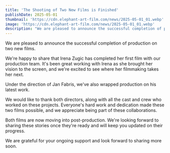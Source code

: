 ```yaml
---
title: 'The Shooting of Two New Films is Finished'
publishDate: 2025-05-01
thumbnail: 'https://cdn.elephant-art-film.com/news/2025-05-01_01.webp'
image: 'https://cdn.elephant-art-film.com/news/2025-05-01_01.webp'
description: "We are pleased to announce the successful completion of production on two new films."
---
```


We are pleased to announce the successful completion of production on two new films.

We're happy to share that Irena Zugic has completed her first film with our production team. It's been great working with Irena as she brought her vision to the screen, and we're excited to see where her filmmaking takes her next.

Under the direction of Jan Fabris, we've also wrapped production on his latest work.

We would like to thank both directors, along with all the cast and crew who worked on these projects. Everyone's hard work and dedication made these two films possible, and we appreciate being part of these collaborations.

Both films are now moving into post-production. We're looking forward to sharing these stories once they're ready and will keep you updated on their progress.

We are grateful for your ongoing support and look forward to sharing more soon.
